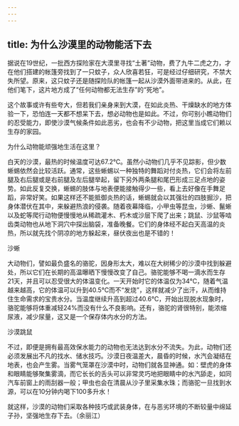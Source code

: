 ```yaml
---
---
---
```

title: 为什么沙漠里的动物能活下去
---




据说在19世纪，一批西方探险家在大漠里寻找“土著”动物，费了九牛二虎之力，才在他们搭建的帐篷旁找到了一只蚊子，众人欣喜若狂，可是经过仔细研究，不禁大失所望。原来，这只蚊子还是随探险队的帐篷一起从沙漠外面带进来的。从此，在他们笔下，这片地方成了“任何动物都无法生存”的“死地”。

这个故事或许有些夸大，但若我们亲身来到大漠，在如此炎热、干燥缺水的地方体验一下，恐怕连一天都不想呆下去，想必动物也是如此。不过，你可别小瞧动物们的忍受能力，即使沙漠气候条件如此恶劣，也会有不少动物，把这里当成它们赖以生存的家园。

为什么动物能顽强地生活在这里？



白天的沙漠，最热的时候温度可达67.2℃。虽然小动物们几乎不见踪影，但少数蜥蜴依然会比较活跃。通常，这些蜥蜴以一种独特的舞蹈对付炎热，它们会将左前腿及右后腿或是右前腿及左后腿举起，留下另外两条腿和尾巴形成三足点地的姿势。如此反复交换，蜥蜴的肢体与地表便能接触得少一些，看上去好像在手舞足蹈，非常好笑。如果这样还不能抵御炎热的话，蜥蜴就会以其强壮的四肢掘沙，把身体潜伏在其中，来躲避热浪的侵袭。随着夜幕降临，小甲虫等昆虫，沙蜥、鬣蜥以及蛇等爬行动物便慢慢地从稀疏灌木、朽木或沙层下爬了出来；跳鼠、沙鼠等啮齿类动物也从地下洞穴中探出脑袋，准备晚餐。它们的身体经不起白天高温的炎热，所以就先找个阴凉的地方躲起来，昼伏夜出也是不错的！

沙蜥



大动物们，譬如最负盛名的骆驼，因身形太大，难以在大树稀少的沙漠中找到躲避处，所以它们在长期的高温曝晒下慢慢改变了自己。骆驼能够不喝一滴水而生存21天，并且可以忍受很大的体温变化。一天开始时它的体温仅为34℃，随着气温越来越高，它的体温可以升到40.5℃而不“发烧”，这样就减少了出汗，从而维持住生命需求的宝贵水分。当温度继续升高到超过40.6℃，开始出现脱水现象时，骆驼能够将体重减轻24%而没有什么不良影响。还有，骆驼的肾很特别，能浓缩尿液，减少尿量，这又是一个保存体内水分的方法。

沙漠跳鼠



不过，即便是拥有最高效保水能力的动物也无法达到水分不流失。为此，动物们还必须发展出不凡的找水、储水技巧。沙漠日夜温差大，晨昏的时候，水汽会凝结在地表，也会产生雾。当雾气笼罩在沙漠中时，动物们就各显神通。如：壁虎的身体和眼睛能够聚集雾滴，而它长长的舌头可以非常灵巧地把眼睛中的水汽舔走，如同汽车前窗上的雨刮器一般；甲虫也会在清晨从沙子里采集水珠；而骆驼一旦找到水源，可以在10分钟内喝下100多升水！

就这样，沙漠的动物们采取各种技巧或武装身体，在与恶劣环境的不断较量中绵延子孙，坚强地生存下去。（余丽江）